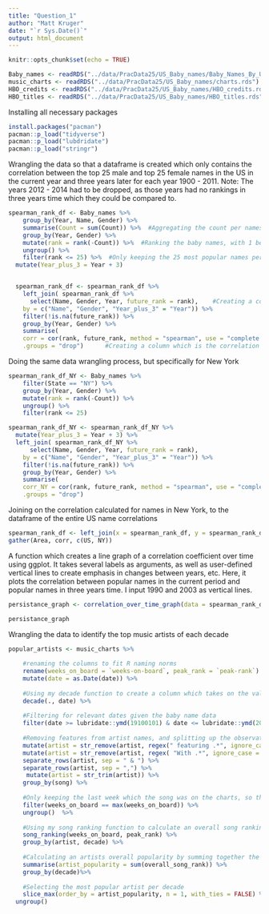 ```yaml
---
title: "Question_1"
author: "Matt Kruger"
date: "`r Sys.Date()`"
output: html_document
---
```


```r
knitr::opts_chunk$set(echo = TRUE)
```

```r
Baby_names <- readRDS("../data/PracData25/US_Baby_names/Baby_Names_By_US_State.rds")
music_charts <- readRDS("../data/PracData25/US_Baby_names/charts.rds")
HBO_credits <- readRDS("../data/PracData25/US_Baby_names/HBO_credits.rds")
HBO_titles <- readRDS("../data/PracData25/US_Baby_names/HBO_titles.rds")
```

Installing all necessary packages
```r
install.packages("pacman")
pacman::p_load("tidyverse")
pacman::p_load("lubdridate")
pacman::p_load("stringr")
```

Wrangling the data so that a dataframe is created which only contains the correlation between the top 25 male and top 25 female names in the US in the current year and three years later for each year 1900 - 2011. Note: The years 2012 - 2014 had to be dropped, as those years had no rankings in three years time which they could be compared to.
```r
spearman_rank_df <- Baby_names %>% 
    group_by(Year, Name, Gender) %>% 
    summarise(Count = sum(Count)) %>%  #Aggregating the count per names per state, so that count represents the number of babies given that name in that year in the entirety of the US. The state column is dropped by this function.
    group_by(Year, Gender) %>% 
    mutate(rank = rank(-Count)) %>%  #Ranking the baby names, with 1 being the most popular name in that year for its respective gender
    ungroup() %>% 
    filter(rank <= 25) %>%  #Only keeping the 25 most popular names per gender per year
  mutate(Year_plus_3 = Year + 3) 


  spearman_rank_df <- spearman_rank_df %>% 
    left_join( spearman_rank_df %>%
      select(Name, Gender, Year, future_rank = rank),    #Creating a column which is the rank of that name in three years time
    by = c("Name", "Gender", "Year_plus_3" = "Year")) %>% 
    filter(!is.na(future_rank)) %>% 
    group_by(Year, Gender) %>% 
    summarise(
    corr = cor(rank, future_rank, method = "spearman", use = "complete.obs"),
    .groups = "drop")      #Creating a column which is the correlation between the rankings of the top 25 boy names and top 25 girl names in that current year and 3 years later
```

Doing the same data wrangling process, but specifically  for New York
```r
spearman_rank_df_NY <- Baby_names %>% 
    filter(State == "NY") %>% 
    group_by(Year, Gender) %>% 
    mutate(rank = rank(-Count)) %>% 
    ungroup() %>% 
    filter(rank <= 25) 

spearman_rank_df_NY <- spearman_rank_df_NY %>% 
  mutate(Year_plus_3 = Year + 3) %>%
  left_join( spearman_rank_df_NY %>%
      select(Name, Gender, Year, future_rank = rank),
    by = c("Name", "Gender", "Year_plus_3" = "Year")) %>% 
    filter(!is.na(future_rank)) %>% 
    group_by(Year, Gender) %>% 
    summarise(
    corr_NY = cor(rank, future_rank, method = "spearman", use = "complete.obs"),
    .groups = "drop")
```

Joining on the correlation calculated for names in New York, to the dataframe of the entire US name correlations
```r
spearman_rank_df <- left_join(x = spearman_rank_df, y = spearman_rank_df_NY, join_by(Year, Gender)) %>% rename(US = corr, NY = corr_NY) %>% 
gather(Area, corr, c(US, NY))
```

A function which creates a line graph of a correlation coefficient over time using ggplot. It takes several labels as arguments, as well as user-defined vertical lines to create emphasis in changes between years, etc. Here, it plots the correlation between popular names in the current period and popular names in three years time. I input 1990 and 2003 as vertical lines. 
```r
persistance_graph <- correlation_over_time_graph(data = spearman_rank_df, x_label = "Year", y_label = "Persistence of Names Over Time", title = "Name Persistence In The US", x_breaks = c(1910, 1925, 1950, 1975, 1990, 2003, 2011), vlines = c(1990, 2003))

persistance_graph
```

Wrangling the data to identify the top music artists of each decade
```r
popular_artists <- music_charts %>% 
    
    #renaming the columns to fit R naming norms
    rename(weeks_on_board = `weeks-on-board`, peak_rank = `peak-rank`) %>% 
    mutate(date = as.Date(date)) %>% 
    
    #Using my decade function to create a column which takes on the value of the decade that date is in
    decade(., date) %>% 
    
    #Filtering for relevant dates given the baby name data
    filter(date >= lubridate::ymd(19100101) & date <= lubridate::ymd(20141231)) %>%
    
    #Removing features from artist names, and splitting up the observation if more than one main artist is credited
    mutate(artist = str_remove(artist, regex(" featuring .*", ignore_case = T))) %>%
    mutate(artist = str_remove(artist, regex( "With .*", ignore_case = T))) %>% 
    separate_rows(artist, sep = " & ") %>%
    separate_rows(artist, sep = ",") %>% 
     mutate(artist = str_trim(artist)) %>% 
    group_by(song) %>% 
    
    #Only keeping the last week which the song was on the charts, so that the "weeks_on_board" column represents the total number of weeks a song was ever on the charts for
    filter(weeks_on_board == max(weeks_on_board)) %>% 
    ungroup()  %>% 
    
    #Using my song ranking function to calculate an overall song ranking. It divides the total number of weeks a song was on the chart by the songs peak rank(so songs which got a high ranking(lower number) and a large number of weeks on the charts will have a high overall ranking)
    song_ranking(weeks_on_board, peak_rank) %>% 
    group_by(artist, decade) %>% 
    
    #Calculating an artists overall popularity by summing together the scores of all their songs on the charts
    summarise(artist_popularity = sum(overall_song_rank)) %>% 
    group_by(decade)%>% 
    
    #Selecting the most popular artist per decade
    slice_max(order_by = artist_popularity, n = 1, with_ties = FALSE) %>%
  ungroup()
```



